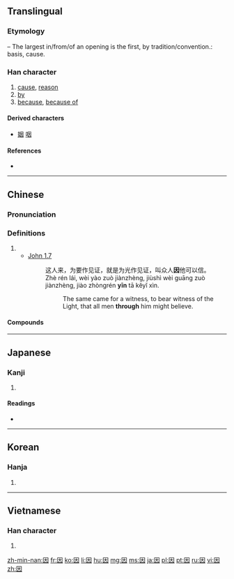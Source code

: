 {{also|囙}}
==Translingual==
{{stroke order|strokes=6}}
{{stroke order|type=animate}}

===Etymology===
{{Han compound|囗|大|t1=mouth, or opening |t2=large, or hands at full breadth |ls=ic}} – The largest in/from/of an opening is the first, by tradition/convention.: basis, cause.{{Template:rfv-etymology|mul}}

{{Han etyl}}

===Han character===
{{Han char|rn=31|rad=囗|as=03|sn=6|four=6043<sub>0</sub>|canj=田大 (WK)|ids=⿴[[囗]][[大]]}}

# [[cause]], [[reason]]
# [[by]]
# [[because]], [[because of]]

====Derived characters====
* [[姻]] [[咽]]

====References====
* {{Han ref|kx=0217.020|dkj=04693|dj=0444.030|hdz=10711.090|uh=56E0|ud=22240|bh=A65D|bd=42589}}

----

==Chinese==
{{zh-forms}}

===Pronunciation===
{{zh-pron
|m=yīn
|c=jan1
|mc=y
|oc=y
|ma=
|cat=n,prep
}}

===Definitions===
# {{defn|lang=zh}}
#* [http://wordproject.org/multi/bi_en_cn_py.htm John 1.7]
#*: 这人来，为要作见证，就是为光作见证，叫众人'''因'''他可以信。
#*: Zhè rén lái, wèi yào zuò jiànzhèng, jiùshì wèi guāng zuò jiànzhèng, jiào zhòngrén '''yīn''' tā kĕyǐ xìn.
#*:: The same came for a witness, to bear witness of the Light, that all men '''through''' him might believe. 

====Compounds====
{{der3
| {{zh-l|因材施教}}
| {{zh-l|因此}}
| {{zh-l|因地制宜}}
| {{zh-l|因而}}
| {{zh-l|因果}}
| {{zh-l|因禍為福}}
| {{zh-l|因陋就簡}}
| {{zh-l|因人成事}}
| {{zh-l|因人而異}}
| {{zh-l|因人廢言}}
| {{zh-l|因時制宜}}
| {{zh-l|因式}}
| {{zh-l|因式分解}}
| {{zh-l|因勢利導}}
| {{zh-l|因數}}
| {{zh-l|因素}}
| {{zh-l|因特網}}
| {{zh-l|因頭}}
| {{zh-l|因為}}
| {{zh-l|因襲}}
| {{zh-l|因小見大}}
| {{zh-l|因小失大}}
| {{zh-l|因循}}
| {{zh-l|因循守舊}}
| {{zh-l|因噎廢食}}
| {{zh-l|因由}}, {{zh-l|因由兒}}
| {{zh-l|因緣}}
| {{zh-l|因之}}
| {{zh-l|因子}}
| {{zh-l|咖啡因|tr=kāfēiyīn}}
}}

----

==Japanese==

===Kanji===
{{ja-kanji|grade=5|rs=囗03}}

# {{defn|lang=ja|sort=囗03}}

====Readings====
* {{ja-readings|on=[[いん]] (in)|kun=[[よる]] (yoru), [[ちなむ]] (chinamu), [[よって]] (yotte)}}

----

==Korean==

===Hanja===
{{ko-hanja|hangeul=인|rv=in|mr=in}}

# {{defn|lang=ko|sort=囗03}}

----

==Vietnamese==

===Han character===
{{vi-hantu|[[nhân]], [[nhằn]], [[dăn]], [[nhăn]], [[nhơn]]|rs=囗03}}

# {{defn|lang=vi|sort=囗03}}

[[zh-min-nan:因]]
[[fr:因]]
[[ko:因]]
[[li:因]]
[[hu:因]]
[[mg:因]]
[[ms:因]]
[[ja:因]]
[[pl:因]]
[[pt:因]]
[[ru:因]]
[[vi:因]]
[[zh:因]]